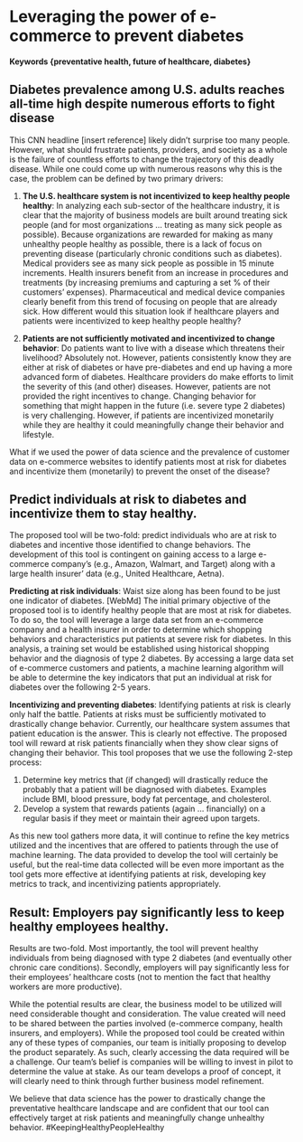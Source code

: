 # Leveraging the power of e-commerce to prevent diabetes {-#KeepingHealthyPeopleHealthy}

#### Keywords {preventative health, future of healthcare, diabetes}

## Diabetes prevalence among U.S. adults reaches all-time high despite numerous efforts to fight disease

This CNN headline [insert reference] likely didn’t surprise too many people. However, what should frustrate patients, providers, and society as a whole is the failure of countless efforts to change the trajectory of this deadly disease. While one could come up with numerous reasons why this is the case, the problem can be defined by two primary drivers:

1)	**The U.S. healthcare system is not incentivized to keep healthy people healthy**:  In analyzing each sub-sector of the healthcare industry, it is clear that the majority of business models are built around treating sick people (and for most organizations … treating as many sick people as possible). Because organizations are rewarded for making as many unhealthy people healthy as possible, there is a lack of focus on preventing disease (particularly chronic conditions such as diabetes). Medical providers see as many sick people as possible in 15 minute increments. Health insurers benefit from an increase in procedures and treatments (by increasing premiums and capturing a set % of their customers’ expenses). Pharmaceutical and medical device companies clearly benefit from this trend of focusing on people that are already sick. How different would this situation look if healthcare players and patients were incentivized to keep healthy people healthy? 

2)	**Patients are not sufficiently motivated and incentivized to change behavior**:  Do patients want to live with a disease which threatens their livelihood? Absolutely not. However, patients consistently know they are either at risk of diabetes or have pre-diabetes and end up having a more advanced form of diabetes. Healthcare providers do make efforts to limit the severity of this (and other) diseases. However, patients are not provided the right incentives to change. Changing behavior for something that might happen in the future (i.e. severe type 2 diabetes) is very challenging. However, if patients are incentivized monetarily while they are healthy it could meaningfully change their behavior and lifestyle.  

What if we used the power of data science and the prevalence of customer data on e-commerce websites to identify patients most at risk for diabetes and incentivize them (monetarily) to prevent the onset of the disease? 

## Predict individuals at risk to diabetes and incentivize them to stay healthy.

The proposed tool will be two-fold:  predict individuals who are at risk to diabetes and incentive those identified to change behaviors. The development of this tool is contingent on gaining access to a large e-commerce company’s (e.g., Amazon, Walmart, and Target) along with a large health insurer’ data (e.g., United Healthcare, Aetna). 

**Predicting at risk individuals**:  Waist size along has been found to be just one indicator of diabetes. [WebMd] The initial primary objective of the proposed tool is to identify healthy people that are most at risk for diabetes. To do so, the tool will leverage a large data set from an e-commerce company and a health insurer in order to determine which shopping behaviors and characteristics put patients at severe risk for diabetes. In this analysis, a training set would be established using historical shopping behavior and the diagnosis of type 2 diabetes. By accessing a large data set of e-commerce customers and patients, a machine learning algorithm will be able to determine the key indicators that put an individual at risk for diabetes over the following 2-5 years.  

**Incentivizing and preventing diabetes**:  Identifying patients at risk is clearly only half the battle. Patients at risks must be sufficiently motivated to drastically change behavior. Currently, our healthcare system assumes that patient education is the answer. This is clearly not effective. The proposed tool will reward at risk patients financially when they show clear signs of changing their behavior. This tool proposes that we use the following 2-step process:

 1)	Determine key metrics that (if changed) will drastically reduce the probably that a patient will be diagnosed with diabetes.       Examples include BMI, blood pressure, body fat percentage, and cholesterol.
2)	Develop a system that rewards patients (again … financially) on a regular basis if they meet or maintain their agreed upon targets.

As this new tool gathers more data, it will continue to refine the key metrics utilized and the incentives that are offered to patients through the use of machine learning. The data provided to develop the tool will certainly be useful, but the real-time data collected will be even more important as the tool gets more effective at identifying patients at risk, developing key metrics to track, and incentivizing patients appropriately. 

## Result: Employers pay significantly less to keep healthy employees healthy.

Results are two-fold. Most importantly, the tool will prevent healthy individuals from being diagnosed with type 2 diabetes (and eventually other chronic care conditions). Secondly, employers will pay significantly less for their employees’ healthcare costs (not to mention the fact that healthy workers are more productive).

While the potential results are clear, the business model to be utilized will need considerable thought and consideration. The value created will need to be shared between the parties involved (e-commerce company, health insurers, and employers). While the proposed tool could be created within any of these types of companies, our team is initially proposing to develop the product separately. As such, clearly accessing the data required will be a challenge. Our team’s belief is companies will be willing to invest in pilot to determine the value at stake. As our team develops a proof of concept, it will clearly need to think through further business model refinement.

We believe that data science has the power to drastically change the preventative healthcare landscape and are confident that our tool can effectively target at risk patients and meaningfully change unhealthy behavior. #KeepingHealthyPeopleHealthy
